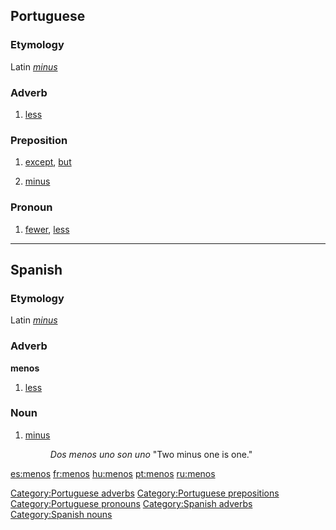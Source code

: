 ==Portuguese==

===Etymology===
Latin ''[[minus]]''

===Adverb===
{{infl|pt|preposition}}

# [[less]]

===Preposition===
{{infl|pt|preposition}}

# [[except]], [[but]]
# {{mathematics|lang=pt}} [[minus]]

===Pronoun===
{{infl|pt|preposition}}

# [[fewer]], [[less]]

[[Category:Portuguese adverbs]]
[[Category:Portuguese prepositions]]
[[Category:Portuguese pronouns]]

----

==Spanish==

===Etymology===
Latin ''[[minus]]''

===Adverb===
'''menos'''

# [[less]]

===Noun===
{{infl|es|noun}}

# [[minus]]
#: ''Dos menos uno son uno'' "Two minus one is one."

[[Category:Spanish adverbs]]
[[Category:Spanish nouns]]

[[es:menos]]
[[fr:menos]]
[[hu:menos]]
[[pt:menos]]
[[ru:menos]]